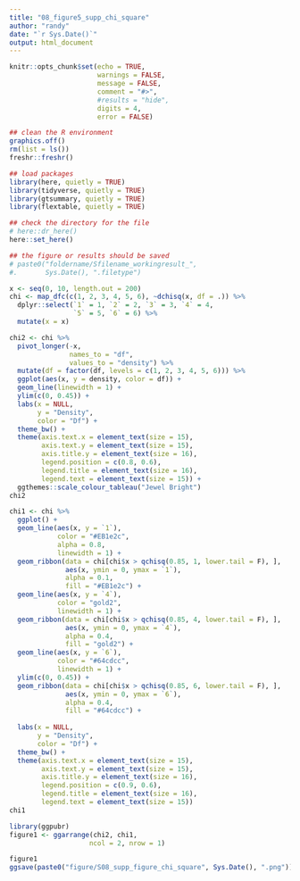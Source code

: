 ```yaml
---
title: "08_figure5_supp_chi_square"
author: "randy"
date: "`r Sys.Date()`"
output: html_document
---
```


```r
knitr::opts_chunk$set(echo = TRUE,
                      warnings = FALSE,
                      message = FALSE,
                      comment = "#>",
                      #results = "hide",
                      digits = 4,
                      error = FALSE)

## clean the R environment
graphics.off()
rm(list = ls())
freshr::freshr()

## load packages
library(here, quietly = TRUE)
library(tidyverse, quietly = TRUE)
library(gtsummary, quietly = TRUE)
library(flextable, quietly = TRUE)

## check the directory for the file
# here::dr_here()
here::set_here()

## the figure or results should be saved 
# paste0("foldername/Sfilename_workingresult_", 
#.       Sys.Date(), ".filetype")
```


```r
x <- seq(0, 10, length.out = 200)
chi <- map_dfc(c(1, 2, 3, 4, 5, 6), ~dchisq(x, df = .)) %>%
  dplyr::select(`1` = 1, `2` = 2, `3` = 3, `4` = 4,
                `5` = 5, `6` = 6) %>%
  mutate(x = x)

chi2 <- chi %>%
  pivot_longer(-x, 
               names_to = "df",
               values_to = "density") %>%
  mutate(df = factor(df, levels = c(1, 2, 3, 4, 5, 6))) %>%
  ggplot(aes(x, y = density, color = df)) +
  geom_line(linewidth = 1) +
  ylim(c(0, 0.45)) +
  labs(x = NULL, 
       y = "Density", 
       color = "Df") +
  theme_bw() +
  theme(axis.text.x = element_text(size = 15),
        axis.text.y = element_text(size = 15),
        axis.title.y = element_text(size = 16),
        legend.position = c(0.8, 0.6),
        legend.title = element_text(size = 16),
        legend.text = element_text(size = 15)) +
  ggthemes::scale_colour_tableau("Jewel Bright") 
chi2
```


```r
chi1 <- chi %>%
  ggplot() +
  geom_line(aes(x, y = `1`),
            color = "#EB1e2c",
            alpha = 0.8,
            linewidth = 1) +
  geom_ribbon(data = chi[chi$x > qchisq(0.85, 1, lower.tail = F), ],
              aes(x, ymin = 0, ymax = `1`),
              alpha = 0.1, 
              fill = "#EB1e2c") +
  geom_line(aes(x, y = `4`),
            color = "gold2",
            linewidth = 1) +
  geom_ribbon(data = chi[chi$x > qchisq(0.85, 4, lower.tail = F), ],
              aes(x, ymin = 0, ymax = `4`),
              alpha = 0.4, 
              fill = "gold2") +
  geom_line(aes(x, y = `6`),
            color = "#64cdcc",
            linewidth = 1) +
  ylim(c(0, 0.45)) + 
  geom_ribbon(data = chi[chi$x > qchisq(0.85, 6, lower.tail = F), ],
              aes(x, ymin = 0, ymax = `6`),
              alpha = 0.4, 
              fill = "#64cdcc") +
  
  labs(x = NULL, 
       y = "Density", 
       color = "Df") +
  theme_bw() +
  theme(axis.text.x = element_text(size = 15),
        axis.text.y = element_text(size = 15),
        axis.title.y = element_text(size = 16),
        legend.position = c(0.9, 0.6),
        legend.title = element_text(size = 16),
        legend.text = element_text(size = 15)) 
chi1
```


```r
library(ggpubr)
figure1 <- ggarrange(chi2, chi1,
                    ncol = 2, nrow = 1)

figure1
ggsave(paste0("figure/S08_supp_figure_chi_square", Sys.Date(), ".png"))
```

